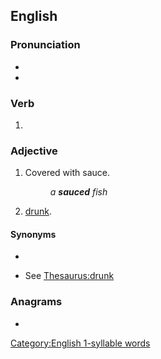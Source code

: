 ==English==

===Pronunciation===
* {{rhymes|ɒst|lang=en}}
* {{rhymes|ɔːst|lang=en}}
{{rfap|lang=en}}

===Verb===
{{head|en|verb form}}

# {{en-past of|sauce}}

===Adjective===
{{en-adj}}

# {{lb|en|cooking}} Covered with sauce.
#: ''a '''sauced''' fish''
# {{lb|en|slang}} [[drunk]].

====Synonyms====
* {{sense|covered with sauce}}
* {{sense|drunk}} See [[Thesaurus:drunk]]

===Anagrams===
* {{anagrams|en|a=acdesu|caused}}

[[Category:English 1-syllable words]]